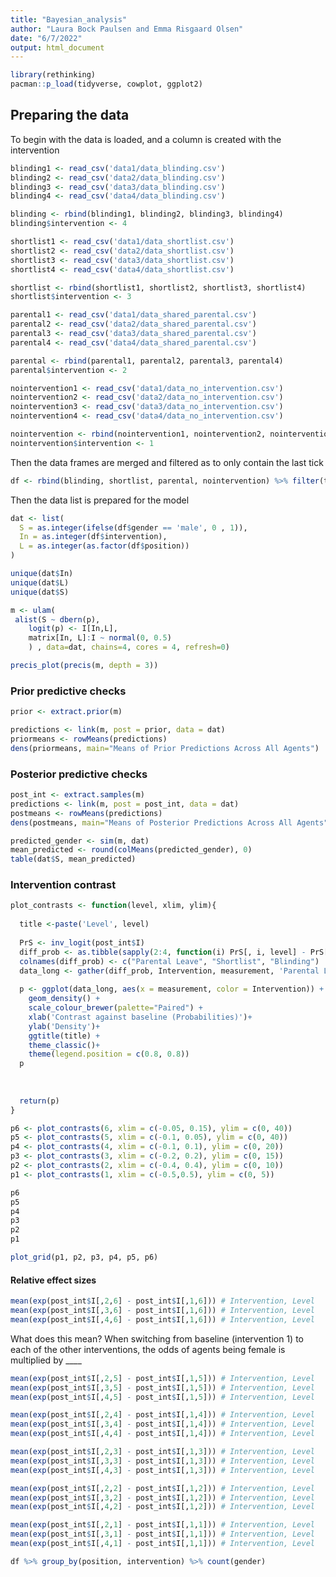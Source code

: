 ```yaml
---
title: "Bayesian_analysis"
author: "Laura Bock Paulsen and Emma Risgaard Olsen"
date: "6/7/2022"
output: html_document
---
```


```r
library(rethinking)
pacman::p_load(tidyverse, cowplot, ggplot2)
```


## Preparing the data
To begin with the data is loaded, and a column is created with the intervention
```r
blinding1 <- read_csv('data1/data_blinding.csv')
blinding2 <- read_csv('data2/data_blinding.csv')
blinding3 <- read_csv('data3/data_blinding.csv')
blinding4 <- read_csv('data4/data_blinding.csv')

blinding <- rbind(blinding1, blinding2, blinding3, blinding4)
blinding$intervention <- 4

shortlist1 <- read_csv('data1/data_shortlist.csv')
shortlist2 <- read_csv('data2/data_shortlist.csv')
shortlist3 <- read_csv('data3/data_shortlist.csv')
shortlist4 <- read_csv('data4/data_shortlist.csv')

shortlist <- rbind(shortlist1, shortlist2, shortlist3, shortlist4)
shortlist$intervention <- 3

parental1 <- read_csv('data1/data_shared_parental.csv')
parental2 <- read_csv('data2/data_shared_parental.csv')
parental3 <- read_csv('data3/data_shared_parental.csv')
parental4 <- read_csv('data4/data_shared_parental.csv')

parental <- rbind(parental1, parental2, parental3, parental4)
parental$intervention <- 2

nointervention1 <- read_csv('data1/data_no_intervention.csv')
nointervention2 <- read_csv('data2/data_no_intervention.csv')
nointervention3 <- read_csv('data3/data_no_intervention.csv')
nointervention4 <- read_csv('data4/data_no_intervention.csv')

nointervention <- rbind(nointervention1, nointervention2, nointervention3, nointervention4)
nointervention$intervention <- 1
```

Then the data frames are merged and filtered as to only contain the last tick
```r
df <- rbind(blinding, shortlist, parental, nointervention) %>% filter(tick == 59)
```


Then the data list is prepared for the model
```r
dat <- list(
  S = as.integer(ifelse(df$gender == 'male', 0 , 1)),
  In = as.integer(df$intervention),
  L = as.integer(as.factor(df$position))
)
```

```r
unique(dat$In)
unique(dat$L)
unique(dat$S)
```

```r
m <- ulam(
 alist(S ~ dbern(p),
    logit(p) <- I[In,L],
    matrix[In, L]:I ~ normal(0, 0.5)
    ) , data=dat, chains=4, cores = 4, refresh=0)
```

```r
precis_plot(precis(m, depth = 3))
```
### Prior predictive checks
```r
prior <- extract.prior(m)
```

```r
predictions <- link(m, post = prior, data = dat)
priormeans <- rowMeans(predictions)
dens(priormeans, main="Means of Prior Predictions Across All Agents")
```

### Posterior predictive checks
```r
post_int <- extract.samples(m)
predictions <- link(m, post = post_int, data = dat)
postmeans <- rowMeans(predictions)
dens(postmeans, main="Means of Posterior Predictions Across All Agents")
```

```r
predicted_gender <- sim(m, dat)
mean_predicted <- round(colMeans(predicted_gender), 0)
table(dat$S, mean_predicted)
```


### Intervention contrast
```r
plot_contrasts <- function(level, xlim, ylim){
  
  title <-paste('Level', level)
  
  PrS <- inv_logit(post_int$I)
  diff_prob <- as.tibble(sapply(2:4, function(i) PrS[, i, level] - PrS[, 1, level]))
  colnames(diff_prob) <- c("Parental Leave", "Shortlist", "Blinding")
  data_long <- gather(diff_prob, Intervention, measurement, 'Parental Leave':'Blinding')
  
  p <- ggplot(data_long, aes(x = measurement, color = Intervention)) + 
    geom_density() +
    scale_colour_brewer(palette="Paired") +
    xlab('Contrast against baseline (Probabilities)')+
    ylab('Density')+
    ggtitle(title) +
    theme_classic()+
    theme(legend.position = c(0.8, 0.8))
  p
  
    
  
  return(p)
}
```




```r
p6 <- plot_contrasts(6, xlim = c(-0.05, 0.15), ylim = c(0, 40))
p5 <- plot_contrasts(5, xlim = c(-0.1, 0.05), ylim = c(0, 40))
p4 <- plot_contrasts(4, xlim = c(-0.1, 0.1), ylim = c(0, 20))
p3 <- plot_contrasts(3, xlim = c(-0.2, 0.2), ylim = c(0, 15))
p2 <- plot_contrasts(2, xlim = c(-0.4, 0.4), ylim = c(0, 10))
p1 <- plot_contrasts(1, xlim = c(-0.5,0.5), ylim = c(0, 5))

p6
p5
p4
p3
p2
p1
```


```r
plot_grid(p1, p2, p3, p4, p5, p6)
```


#### Relative effect sizes

```r
mean(exp(post_int$I[,2,6] - post_int$I[,1,6])) # Intervention, Level
mean(exp(post_int$I[,3,6] - post_int$I[,1,6])) # Intervention, Level
mean(exp(post_int$I[,4,6] - post_int$I[,1,6])) # Intervention, Level
```
What does this mean? When switching from baseline (intervention 1) to each of the other interventions, the odds of agents being female is multiplied by ____


```r
mean(exp(post_int$I[,2,5] - post_int$I[,1,5])) # Intervention, Level
mean(exp(post_int$I[,3,5] - post_int$I[,1,5])) # Intervention, Level
mean(exp(post_int$I[,4,5] - post_int$I[,1,5])) # Intervention, Level
```

```r
mean(exp(post_int$I[,2,4] - post_int$I[,1,4])) # Intervention, Level
mean(exp(post_int$I[,3,4] - post_int$I[,1,4])) # Intervention, Level
mean(exp(post_int$I[,4,4] - post_int$I[,1,4])) # Intervention, Level
```

```r
mean(exp(post_int$I[,2,3] - post_int$I[,1,3])) # Intervention, Level
mean(exp(post_int$I[,3,3] - post_int$I[,1,3])) # Intervention, Level
mean(exp(post_int$I[,4,3] - post_int$I[,1,3])) # Intervention, Level
```


```r
mean(exp(post_int$I[,2,2] - post_int$I[,1,2])) # Intervention, Level
mean(exp(post_int$I[,3,2] - post_int$I[,1,2])) # Intervention, Level
mean(exp(post_int$I[,4,2] - post_int$I[,1,2])) # Intervention, Level
```


```r
mean(exp(post_int$I[,2,1] - post_int$I[,1,1])) # Intervention, Level
mean(exp(post_int$I[,3,1] - post_int$I[,1,1])) # Intervention, Level
mean(exp(post_int$I[,4,1] - post_int$I[,1,1])) # Intervention, Level
```





```r
df %>% group_by(position, intervention) %>% count(gender)
```

